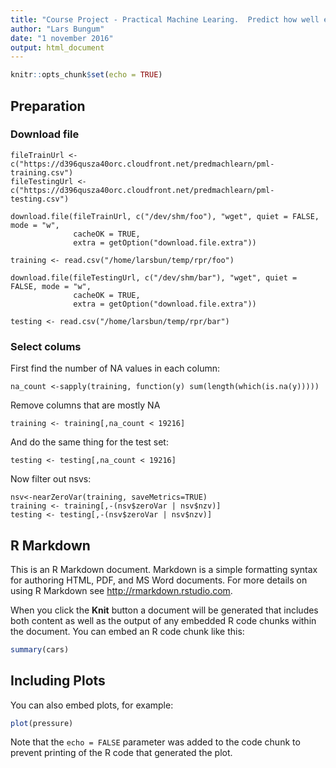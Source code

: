 ```yaml
---
title: "Course Project - Practical Machine Learing.  Predict how well exercises were done."
author: "Lars Bungum"
date: "1 november 2016"
output: html_document
---
```


```r
knitr::opts_chunk$set(echo = TRUE)
```

## Preparation

### Download file

```
fileTrainUrl <- c("https://d396qusza40orc.cloudfront.net/predmachlearn/pml-training.csv")
fileTestingUrl <- c("https://d396qusza40orc.cloudfront.net/predmachlearn/pml-testing.csv")

download.file(fileTrainUrl, c("/dev/shm/foo"), "wget", quiet = FALSE, mode = "w",
              cacheOK = TRUE,
              extra = getOption("download.file.extra"))

training <- read.csv("/home/larsbun/temp/rpr/foo")

download.file(fileTestingUrl, c("/dev/shm/bar"), "wget", quiet = FALSE, mode = "w",
              cacheOK = TRUE,
              extra = getOption("download.file.extra"))

testing <- read.csv("/home/larsbun/temp/rpr/bar")              
```
### Select colums

First find the number of NA values in each column:
```
na_count <-sapply(training, function(y) sum(length(which(is.na(y)))))
```
Remove columns that are mostly NA
```
training <- training[,na_count < 19216]
```
And do the same thing for the test set:
```
testing <- testing[,na_count < 19216]
```

Now filter out nsvs:

```
nsv<-nearZeroVar(training, saveMetrics=TRUE)
training <- training[,-(nsv$zeroVar | nsv$nzv)]
testing <- testing[,-(nsv$zeroVar | nsv$nzv)]
```

## R Markdown

This is an R Markdown document. Markdown is a simple formatting syntax for authoring HTML, PDF, and MS Word documents. For more details on using R Markdown see <http://rmarkdown.rstudio.com>.

When you click the **Knit** button a document will be generated that includes both content as well as the output of any embedded R code chunks within the document. You can embed an R code chunk like this:

```r
summary(cars)
```

## Including Plots

You can also embed plots, for example:

```r
plot(pressure)
```

Note that the `echo = FALSE` parameter was added to the code chunk to prevent printing of the R code that generated the plot.
